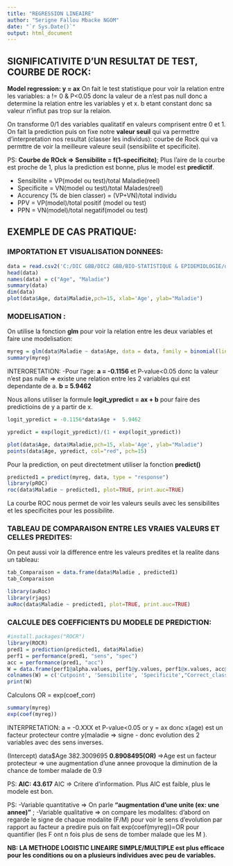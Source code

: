 ---
title: "REGRESSION LINEAIRE"
author: "Serigne Fallou Mbacke NGOM"
date: "`r Sys.Date()`"
output: html_document
---


## SIGNIFICATIVITE D'UN RESULTAT DE TEST, COURBE DE ROCK:
 **Model regression:  y = ax**
On fait le test statistique pour voir la relation entre les variables:
a != 0 & P<0.05 donc la valeur de a n'est pas null donc a determine la relation entre les variables y et x.
b etant constant donc sa valeur n'influt pas trop sur la relaion.

On transforme 0/1 des variables qualitatif en valeurs comprisent entre 0 et 1. 
On fait la prediction puis on fixe notre **valeur seuil** qui va permettre d'interpretation nos resultat (classer les individus): courbe de Rock qui va permttre de voir la meilleure valeure seuil (sensibilite et specificite).

PS: **Courbe de ROck => Sensibilite = f(1-specificite)**; Plus l'aire de la courbe est proche de 1, plus la prediction est bonne, plus le model est **predictif**. 

- Sensibilite = VP(model ou test)/total Maladie(reel)
- Specificite = VN(model ou test)/total Malades(reel)
- Accurency (% de bien classer) = (VP+VN)/total individu
- PPV = VP(model)/total positif (model ou test)
- PPN = VN(model)/total negatif(model ou test)

## EXEMPLE DE CAS PRATIQUE:
### IMPORTATION ET VISUALISATION DONNEES:
```{r}
data = read.csv2('C:/DIC GBB/DIC2 GBB/BIO-STATISTIQUE & EPIDEMIOLOGIE/data_reglog.csv')
head(data)
names(data) = c("Age", "Maladie")
summary(data)
dim(data)
plot(data$Age, data$Maladie,pch=15, xlab='Age', ylab="Maladie")

```

### MODELISATION :
On utilise la fonction **glm** pour voir la relation entre les deux variables et faire une modelisation:
```{r}
myreg = glm(data$Maladie ~ data$Age, data = data, family = binomial(link = logit))
summary(myreg)
```
INTERORETATION: 
-Pour l'age: **a = -0.1156** et P-value<0.05 donc la valeur n'est pas nulle => existe une relation entre les 2 variables qui est dependante de a. 
**b =  5.9462**


Nous allons utiliser la formule **logit_ypredict = ax + b** pour faire des predictioins de y a partir de x.
```{r}
logit_ypredict = -0.1156*data$Age +  5.9462

ypredict = exp(logit_ypredict)/(1 + exp(logit_ypredict))

plot(data$Age, data$Maladie,pch=15, xlab='Age', ylab="Maladie")
points(data$Age, ypredict, col="red", pch=15)
```


Pour la prediction, on peut directetment utiliser la fonction **predict()**
```{r}
predicted1 = predict(myreg, data, type = "response")
library(pROC)
roc(data$Maladie ~ predicted1, plot=TRUE, print.auc=TRUE)

```
La courbe ROC nous permet de voir les valeurs seuils avec les sensibilites et les specificites pour les possibilite.


### TABLEAU DE COMPARAISON ENTRE LES VRAIES VALEURS ET CELLES PREDITES:
On peut aussi voir la difference entre les valeurs predites et la realite dans un tableau:
```{r}
tab_Comparaison = data.frame(data$Maladie , predicted1)
tab_Comparaison
```

```{r}
library(auRoc)
library(rjags)
auRoc(data$Maladie ~ predicted1, plot=TRUE, print.auc=TRUE)

```

### CALCULE DES COEFFICIENTS DU MODELE DE PREDICTION:
```{r}
#install.packages("ROCR")
library(ROCR)
pred1 = prediction(predicted1, data$Maladie)
perf1 = performance(pred1, "sens", "spec")
acc = performance(pred1, "acc")
W = data.frame(perf1@alpha.values, perf1@y.values, perf1@x.values, acc@y.values)
colnames(W) = c('Cutpoint', 'Sensibilite', 'Specificite',"Correct_classified(%)" )
print(W)
```


Calculons OR = exp(coef_corr)
```{r}
summary(myreg)
exp(coef(myreg))
```

INTERPRETATION:
a = -0.XXX et P-value<0.05 or y = ax donc x(age) est un facteur protecteur contre y(maladie => signe - donc evolution des 2 variables avec des sens inverses.

(Intercept)    data$Age 
382.3009695 **0.8908495(OR)** =>Age est un facteur protecteur  => une augmentation d'une annee provoque la diminution de la chance de tomber malade de 0.9 

PS: **AIC: 43.617** 
AIC => Critere d'information. Plus AIC est faible, plus le modele est bon.

PS:
-Variable quantitative => On parle **"augmentation d'une unite (ex: une annee)"** ; 
-Variable qualitative => on compare les modalites: d'abord on regarde le signe de chaque modalite (F/M) pour voir le sens d'evolution par rapport au facteur a predire puis on fait exp(coef(myreg))=OR pour quantifier (les F ont n fois plus de sens de tomber malade que les M ).

**NB: LA METHODE LOGISTIC LINEAIRE SIMPLE/MULTIPLE est plus efficace pour les conditions ou on a plusieurs individues avec peu de variables.**





